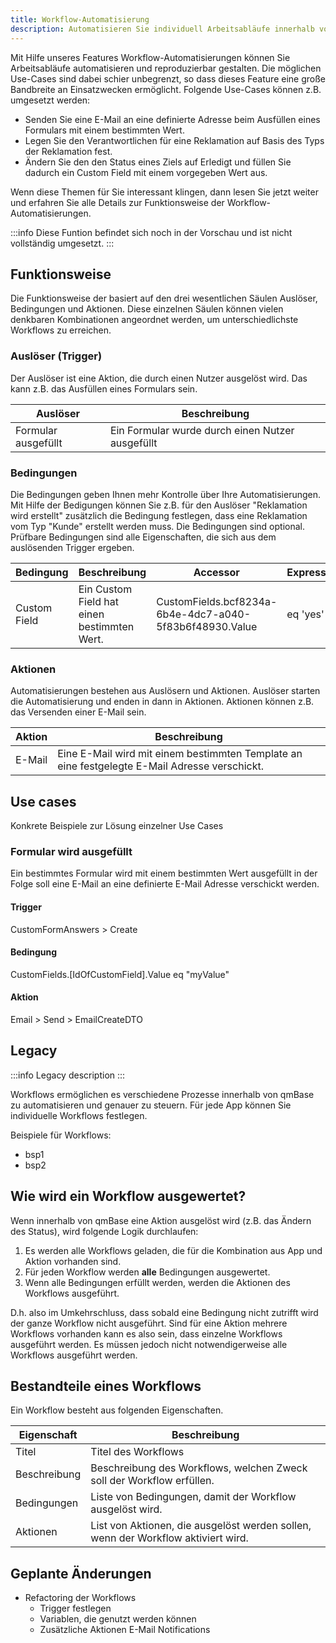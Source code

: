 ---
title: Workflow-Automatisierung
description: Automatisieren Sie individuell Arbeitsabläufe innerhalb von qmBase
---


Mit Hilfe unseres Features Workflow-Automatisierungen können Sie Arbeitsabläufe automatisieren und reproduzierbar gestalten. Die möglichen Use-Cases sind dabei schier unbegrenzt, so dass dieses Feature eine große Bandbreite an Einsatzwecken ermöglicht.
Folgende Use-Cases können z.B. umgesetzt werden:

- Senden Sie eine E-Mail an eine definierte Adresse beim Ausfüllen eines Formulars mit einem bestimmten Wert.
- Legen Sie den Verantwortlichen für eine Reklamation auf Basis des Typs der Reklamation fest.
- Ändern Sie den den Status eines Ziels auf Erledigt und füllen Sie dadurch ein Custom Field mit einem vorgegeben Wert aus.

Wenn diese Themen für Sie interessant klingen, dann lesen Sie jetzt weiter und erfahren Sie alle Details zur Funktionsweise der Workflow-Automatisierungen.

:::info
Diese Funtion befindet sich noch in der Vorschau und ist nicht vollständig umgesetzt.
:::

## Funktionsweise

Die Funktionsweise der basiert auf den drei wesentlichen Säulen Auslöser, Bedingungen und Aktionen. Diese einzelnen Säulen können vielen denkbaren Kombinationen angeordnet werden, um unterschiedlichste Workflows zu erreichen.

<AutomationFlow />

### Auslöser (Trigger)

Der Auslöser ist eine Aktion, die durch einen Nutzer ausgelöst wird. Das kann z.B. das Ausfüllen eines Formulars sein.

| Auslöser            | Beschreibung                                     |
| ------------------- | ------------------------------------------------ |
| Formular ausgefüllt | Ein Formular wurde durch einen Nutzer ausgefüllt |

### Bedingungen

Die Bedingungen geben Ihnen mehr Kontrolle über Ihre Automatisierungen. Mit Hilfe der Bedigungen können Sie z.B. für den Auslöser "Reklamation wird erstellt" zusätzlich die Bedingung festlegen, dass eine Reklamation vom Typ "Kunde" erstellt werden muss.
Die Bedingungen sind optional.
Prüfbare Bedingungen sind alle Eigenschaften, die sich aus dem auslösenden Trigger ergeben.

| Bedingung    | Beschreibung                                | Accessor                                                | Expression |
| ------------ | ------------------------------------------- | ------------------------------------------------------- | ---------- |
| Custom Field | Ein Custom Field hat einen bestimmten Wert. | CustomFields.bcf8234a-6b4e-4dc7-a040-5f83b6f48930.Value | eq 'yes'   |

### Aktionen

Automatisierungen bestehen aus Auslösern und Aktionen. Auslöser starten die Automatisierung und enden in dann in Aktionen.
Aktionen können z.B. das Versenden einer E-Mail sein.

| Aktion | Beschreibung                                                                                  |
| ------ | --------------------------------------------------------------------------------------------- |
| E-Mail | Eine E-Mail wird mit einem bestimmten Template an eine festgelegte E-Mail Adresse verschickt. |

## Use cases

Konkrete Beispiele zur Lösung einzelner Use Cases

### Formular wird ausgefüllt

Ein bestimmtes Formular wird mit einem bestimmten Wert ausgefüllt in der Folge soll eine E-Mail an eine definierte E-Mail Adresse verschickt werden.

#### Trigger

CustomFormAnswers > Create

#### Bedingung

CustomFields.[IdOfCustomField].Value eq "myValue"

#### Aktion

Email > Send > EmailCreateDTO

## Legacy

:::info
Legacy description
:::

Workflows ermöglichen es verschiedene Prozesse innerhalb von qmBase zu automatisieren und genauer zu steuern. Für jede App können Sie individuelle Workflows festlegen.

Beispiele für Workflows:

- bsp1
- bsp2

## Wie wird ein Workflow ausgewertet?

Wenn innerhalb von qmBase eine Aktion ausgelöst wird (z.B. das Ändern des Status), wird folgende Logik durchlaufen:

1. Es werden alle Workflows geladen, die für die Kombination aus App und Aktion vorhanden sind.
2. Für jeden Workflow werden **alle** Bedingungen ausgewertet.
3. Wenn alle Bedingungen erfüllt werden, werden die Aktionen des Workflows ausgeführt.

D.h. also im Umkehrschluss, dass sobald eine Bedingung nicht zutrifft wird der ganze Workflow nicht ausgeführt. Sind für eine Aktion mehrere Workflows vorhanden kann es also sein, dass einzelne Workflows ausgeführt werden. Es müssen jedoch nicht notwendigerweise alle Workflows ausgeführt werden.

## Bestandteile eines Workflows

Ein Workflow besteht aus folgenden Eigenschaften.

| Eigenschaft  | Beschreibung                                                                      |
| ------------ | --------------------------------------------------------------------------------- |
| Titel        | Titel des Workflows                                                               |
| Beschreibung | Beschreibung des Workflows, welchen Zweck soll der Workflow erfüllen.             |
| Bedingungen  | Liste von Bedingungen, damit der Workflow ausgelöst wird.                         |
| Aktionen     | List von Aktionen, die ausgelöst werden sollen, wenn der Workflow aktiviert wird. |

## Geplante Änderungen

- Refactoring der Workflows
  - Trigger festlegen
  - Variablen, die genutzt werden können
  - Zusätzliche Aktionen E-Mail Notifications
